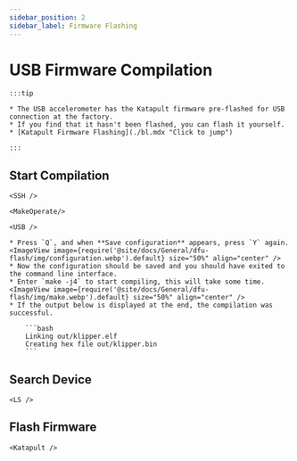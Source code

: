 ```yaml
---
sidebar_position: 2
sidebar_label: Firmware Flashing
---
```




# USB Firmware Compilation

    :::tip

    * The USB accelerometer has the Katapult firmware pre-flashed for USB connection at the factory.
    * If you find that it hasn't been flashed, you can flash it yourself.
    * [Katapult Firmware Flashing](./bl.mdx "Click to jump")

    :::

## Start Compilation

    <SSH />

    <MakeOperate/>

    <USB />

    * Press `Q`, and when **Save configuration** appears, press `Y` again.
    <ImageView image={require('@site/docs/General/dfu-flash/img/configuration.webp').default} size="50%" align="center" />
    * Now the configuration should be saved and you should have exited to the command line interface.
    * Enter `make -j4` to start compiling, this will take some time.
    <ImageView image={require('@site/docs/General/dfu-flash/img/make.webp').default} size="50%" align="center" />
    * If the output below is displayed at the end, the compilation was successful.

        ```bash
        Linking out/klipper.elf
        Creating hex file out/klipper.bin
        ```

## Search Device

    <LS />


## Flash Firmware


    <Katapult />
